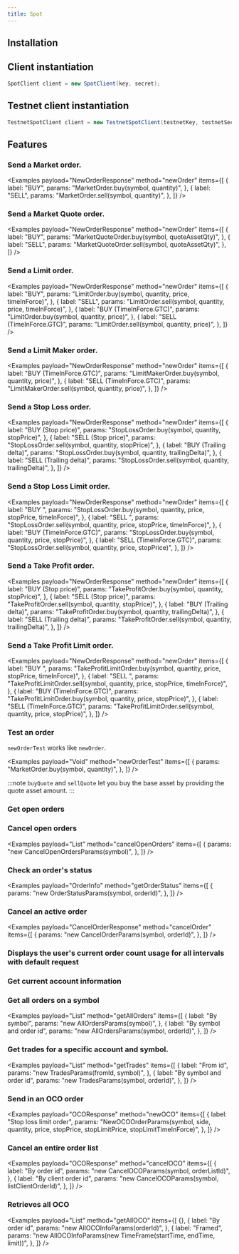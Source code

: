 ```yaml
---
title: Spot
---
```



<RepoBadges artifact="spot" />

## Installation

<ArtifactInstall repo="spot" />

## Client instantiation

```java
SpotClient client = new SpotClient(key, secret);
```

## Testnet client instantiation

```java
TestnetSpotClient client = new TestnetSpotClient(testnetKey, testnetSecret);
```

## Features

### Send a Market order.

<Examples
    payload="NewOrderResponse"
    method="newOrder"
    items={[
        {
            label: "BUY",
            params: "MarketOrder.buy(symbol, quantity)",
        },
        {
            label: "SELL",
            params: "MarketOrder.sell(symbol, quantity)",
        },
    ]}
/>

### Send a Market Quote order.

<Examples
    payload="NewOrderResponse"
    method="newOrder"
    items={[
        {
            label: "BUY",
            params: "MarketQuoteOrder.buy(symbol, quoteAssetQty)",
        },
        {
            label: "SELL",
            params: "MarketQuoteOrder.sell(symbol, quoteAssetQty)",
        },
    ]}
/>

### Send a Limit order.

<Examples
    payload="NewOrderResponse"
    method="newOrder"
    items={[
        {
            label: "BUY",
            params: "LimitOrder.buy(symbol, quantity, price, timeInForce)",
        },
        {
            label: "SELL",
            params: "LimitOrder.sell(symbol, quantity, price, timeInForce)",
        },
        {
            label: "BUY (TimeInForce.GTC)",
            params: "LimitOrder.buy(symbol, quantity, price)",
        },
        {
            label: "SELL (TimeInForce.GTC)",
            params: "LimitOrder.sell(symbol, quantity, price)",
        },
    ]}
/>

### Send a Limit Maker order.

<Examples
    payload="NewOrderResponse"
    method="newOrder"
    items={[
        {
            label: "BUY (TimeInForce.GTC)",
            params: "LimitMakerOrder.buy(symbol, quantity, price)",
        },
        {
            label: "SELL (TimeInForce.GTC)",
            params: "LimitMakerOrder.sell(symbol, quantity, price)",
        },
    ]}
/>

### Send a Stop Loss order.

<Examples
    payload="NewOrderResponse"
    method="newOrder"
    items={[
        {
            label: "BUY (Stop price)",
            params: "StopLossOrder.buy(symbol, quantity, stopPrice)",
        },
        {
            label: "SELL (Stop price)",
            params: "StopLossOrder.sell(symbol, quantity, stopPrice)",
        },
        {
            label: "BUY (Trailing delta)",
            params: "StopLossOrder.buy(symbol, quantity, trailingDelta)",
        },
        {
            label: "SELL (Trailing delta)",
            params: "StopLossOrder.sell(symbol, quantity, trailingDelta)",
        },
    ]}
/>

### Send a Stop Loss Limit order.

<Examples
    payload="NewOrderResponse"
    method="newOrder"
    items={[
        {
            label: "BUY ",
            params: "StopLossOrder.buy(symbol, quantity, price, stopPrice, timeInForce)",
        },
        {
            label: "SELL ",
            params: "StopLossOrder.sell(symbol, quantity, price, stopPrice, timeInForce)",
        },
        {
            label: "BUY (TimeInForce.GTC)",
            params: "StopLossOrder.buy(symbol, quantity, price, stopPrice)",
        },
        {
            label: "SELL (TimeInForce.GTC)",
            params: "StopLossOrder.sell(symbol, quantity, price, stopPrice)",
        },
    ]}
/>

### Send a Take Profit order.

<Examples
    payload="NewOrderResponse"
    method="newOrder"
    items={[
        {
            label: "BUY (Stop price)",
            params: "TakeProfitOrder.buy(symbol, quantity, stopPrice)",
        },
        {
            label: "SELL (Stop price)",
            params: "TakeProfitOrder.sell(symbol, quantity, stopPrice)",
        },
        {
            label: "BUY (Trailing delta)",
            params: "TakeProfitOrder.buy(symbol, quantity, trailingDelta)",
        },
        {
            label: "SELL (Trailing delta)",
            params: "TakeProfitOrder.sell(symbol, quantity, trailingDelta)",
        },
    ]}
/>

### Send a Take Profit Limit order.

<Examples
    payload="NewOrderResponse"
    method="newOrder"
    items={[
        {
            label: "BUY ",
            params: "TakeProfitLimitOrder.buy(symbol, quantity, price, stopPrice, timeInForce)",
        },
        {
            label: "SELL ",
            params: "TakeProfitLimitOrder.sell(symbol, quantity, price, stopPrice, timeInForce)",
        },
        {
            label: "BUY (TimeInForce.GTC)",
            params: "TakeProfitLimitOrder.buy(symbol, quantity, price, stopPrice)",
        },
        {
            label: "SELL (TimeInForce.GTC)",
            params: "TakeProfitLimitOrder.sell(symbol, quantity, price, stopPrice)",
        },
    ]}
/>

### Test an order

`newOrderTest` works like `newOrder`.

<Examples
    payload="Void"
    method="newOrderTest"
    items={[
        {
            params: "MarketOrder.buy(symbol, quantity)",
        },
    ]}
/>

:::note
`buyQuote` and `sellQuote` let you buy the base asset by providing the quote asset amount.
:::

### Get open orders

<Examples payload="List<OrderInfo>" method="getOpenOrders" items={[{}]} />

### Cancel open orders

<Examples
    payload="List<CancelOrderResponse>"
    method="cancelOpenOrders"
    items={[
        {
            params: "new CancelOpenOrdersParams(symbol)",
        },
    ]}
/>

### Check an order's status

<Examples
    payload="OrderInfo"
    method="getOrderStatus"
    items={[
        {
            params: "new OrderStatusParams(symbol, orderId)",
        },
    ]}
/>

### Cancel an active order

<Examples
    payload="CancelOrderResponse"
    method="cancelOrder"
    items={[
        {
            params: "new CancelOrderParams(symbol, orderId)",
        },
    ]}
/>

### Displays the user's current order count usage for all intervals with default request

<Examples payload="List<OrderCount>" method="getOrderCount" items={[{}]} />

### Get current account information

<Examples payload="Account" method="getAccount" items={[{}]} />

### Get all orders on a symbol

<Examples
    payload="List<OrderInfo>"
    method="getAllOrders"
    items={[
        {
            label: "By symbol",
            params: "new AllOrdersParams(symbol)",
        },
        {
            label: "By symbol and order id",
            params: "new AllOrdersParams(symbol, orderId)",
        },
    ]}
/>

### Get trades for a specific account and symbol.

<Examples
    payload="List<Trade>"
    method="getTrades"
    items={[
        {
            label: "From id",
            params: "new TradesParams(fromId, symbol)",
        },
        {
            label: "By symbol and order id",
            params: "new TradesParams(symbol, orderId)",
        },
    ]}
/>

### Send in an OCO order

<Examples
    payload="OCOResponse"
    method="newOCO"
    items={[
        {
            label: "Stop loss limit order",
            params: "NewOCOOrderParams(symbol, side, quantity, price, stopPrice, stopLimitPrice, stopLimitTimeInForce)",
        },
    ]}
/>

### Cancel an entire order list

<Examples
    payload="OCOResponse"
    method="cancelOCO"
    items={[
        {
            label: "By order id",
            params: "new CancelOCOParams(symbol, orderListId)",
        },
        {
            label: "By client order id",
            params: "new CancelOCOParams(symbol, listClientOrderId)",
        },
    ]}
/>

### Retrieves all OCO

<Examples
    payload="List<OCOInfo>"
    method="getAllOCO"
    items={[
        {},
        {
            label: "By order id",
            params: "new AllOCOInfoParams(orderId)",
        },
        {
            label: "Framed",
            params: "new AllOCOInfoParams(new TimeFrame(startTime, endTime, limit))",
        },
    ]}
/>

